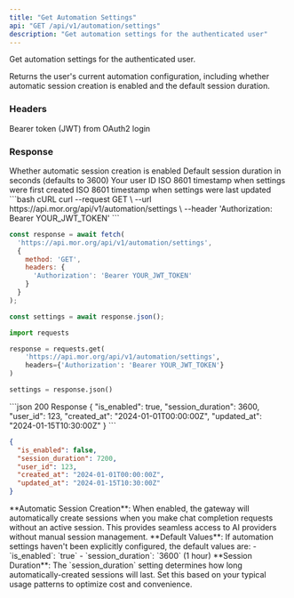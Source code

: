 ```yaml
---
title: "Get Automation Settings"
api: "GET /api/v1/automation/settings"
description: "Get automation settings for the authenticated user"
---
```


Get automation settings for the authenticated user.

Returns the user's current automation configuration, including whether automatic session creation is enabled and the default session duration.

### Headers

<ParamField header="Authorization" type="string" required>
  Bearer token (JWT) from OAuth2 login
</ParamField>

### Response

<ResponseField name="is_enabled" type="boolean">
  Whether automatic session creation is enabled
</ResponseField>

<ResponseField name="session_duration" type="integer">
  Default session duration in seconds (defaults to 3600)
</ResponseField>

<ResponseField name="user_id" type="integer">
  Your user ID
</ResponseField>

<ResponseField name="created_at" type="string">
  ISO 8601 timestamp when settings were first created
</ResponseField>

<ResponseField name="updated_at" type="string">
  ISO 8601 timestamp when settings were last updated
</ResponseField>

<RequestExample>
```bash cURL
curl --request GET \
  --url https://api.mor.org/api/v1/automation/settings \
  --header 'Authorization: Bearer YOUR_JWT_TOKEN'
```

```javascript JavaScript
const response = await fetch(
  'https://api.mor.org/api/v1/automation/settings',
  {
    method: 'GET',
    headers: {
      'Authorization': 'Bearer YOUR_JWT_TOKEN'
    }
  }
);

const settings = await response.json();
```

```python Python
import requests

response = requests.get(
    'https://api.mor.org/api/v1/automation/settings',
    headers={'Authorization': 'Bearer YOUR_JWT_TOKEN'}
)

settings = response.json()
```
</RequestExample>

<ResponseExample>
```json 200 Response
{
  "is_enabled": true,
  "session_duration": 3600,
  "user_id": 123,
  "created_at": "2024-01-01T00:00:00Z",
  "updated_at": "2024-01-15T10:30:00Z"
}
```

```json 200 Response - Disabled
{
  "is_enabled": false,
  "session_duration": 7200,
  "user_id": 123,
  "created_at": "2024-01-01T00:00:00Z",
  "updated_at": "2024-01-15T10:30:00Z"
}
```
</ResponseExample>

<Info>
  **Automatic Session Creation**: When enabled, the gateway will automatically create sessions when you make chat completion requests without an active session. This provides seamless access to AI providers without manual session management.
</Info>

<Note>
  **Default Values**: If automation settings haven't been explicitly configured, the default values are:
  - `is_enabled`: `true`
  - `session_duration`: `3600` (1 hour)
</Note>

<Tip>
  **Session Duration**: The `session_duration` setting determines how long automatically-created sessions will last. Set this based on your typical usage patterns to optimize cost and convenience.
</Tip>

